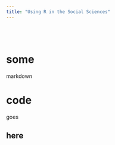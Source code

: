 ```yaml
---
title: "Using R in the Social Sciences"
---
```

<br/><br/>

# some

markdown

# code

goes

## here






